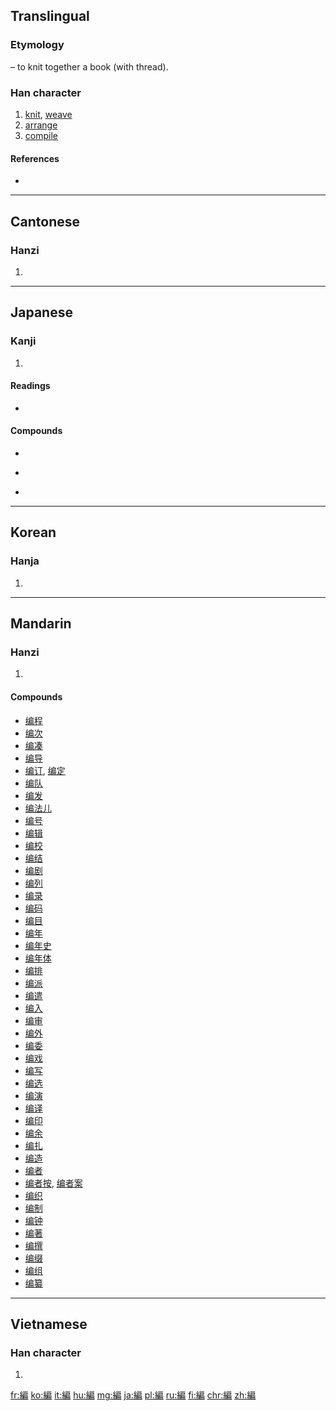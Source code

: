 {{also|编}}<!-- may be replaced by zh-forms -->
==Translingual==

===Etymology===
{{Han compound|糸|t1=thread|扁|ls=psc|c1=s|c2=p}} – to knit together a book (with thread).

===Han character===
{{Han char|rn=120|rad=糸|as=09|sn=15|four=2392<sub>7</sub>|canj=女火竹尸月 (VFHSB), 女火戈尸月 (VFISB)|ids=⿰[[糸]][[扁]]}}

# [[knit]], [[weave]]
# [[arrange]]
# [[compile]]

====References====
* {{Han ref|kx=0931.080|dkj=27665|dj=1369.100|hdz=53431.050|uh=7DE8|ud=32232|bh=BD73|bd=48499}}

----

==Cantonese==

===Hanzi===
{{yue-hanzi|jyut=pin1|y=pin1|sim=编}}

# {{defn|lang=yue|sort=糸09}}

----

==Japanese==

===Kanji===
{{ja-kanji|grade=5|rs=糸09}}

# {{defn|lang=ja|sort=糸09}}

====Readings====
* {{ja-readings|goon=[[へん]] (hen)|kanon=[[へん]] (hen)|kun=[[あむ]] (amu), [[とじいと]] (tojiito), [[ふみ]] (fumi)}}

====Compounds====
{{top3}}
* {{l|ja|sc=Jpan|短編|tr=たんぺん, tanpen}}
{{mid3}}
* {{l|ja|sc=Jpan|長編|tr=ちょうへん, chōhen}}
{{mid3}}
* {{l|ja|sc=Jpan|編集|tr=へんしゅう, henshū}}
{{bottom}}

----

==Korean==

===Hanja===
{{ko-hanja|hangeul=[[편]], [[변]]|eumhun=|rv=pyeon, byeon|mr=p'yŏn, pyŏn|y=phyen, pyen}}

# {{defn|lang=ko|sort=糸09}}

----

==Mandarin==

===Hanzi===
{{cmn-hanzi|sim=编|pin=[[biān]] ([[bian1]])|wg=[[pien1|pien<sup>1</sup>]]}}

# {{defn|lang=cmn|sort=糸09}}

====Compounds====
* [[编程]]
* [[编次]]
* [[编凑]]
* [[编导]]
* [[编订]], [[编定]]
* [[编队]]
* [[编发]]
* [[编法儿]]
* [[编号]]
* [[编辑]]
* [[编校]]
* [[编结]]
* [[编剧]]
* [[编列]]
* [[编录]]
* [[编码]]
* [[编目]]
* [[编年]]
* [[编年史]]
* [[编年体]]
* [[编排]]
* [[编派]]
* [[编遣]]
* [[编入]]
* [[编审]]
* [[编外]]
* [[编委]]
* [[编戏]]
* [[编写]]
* [[编选]]
* [[编演]]
* [[编译]]
* [[编印]]
* [[编余]]
* [[编扎]]
* [[编造]]
* [[编者]]
* [[编者按]], [[编者案]]
* [[编织]]
* [[编制]]
* [[编钟]]
* [[编著]]
* [[编撰]]
* [[编缀]]
* [[编组]]
* [[编纂]]

----

==Vietnamese==

===Han character===
{{vi-hantu|[[biên]]|rs=糸09}}

# {{defn|lang=vi|sort=糸09}}

[[fr:編]]
[[ko:編]]
[[it:編]]
[[hu:編]]
[[mg:編]]
[[ja:編]]
[[pl:編]]
[[ru:編]]
[[fi:編]]
[[chr:編]]
[[zh:編]]